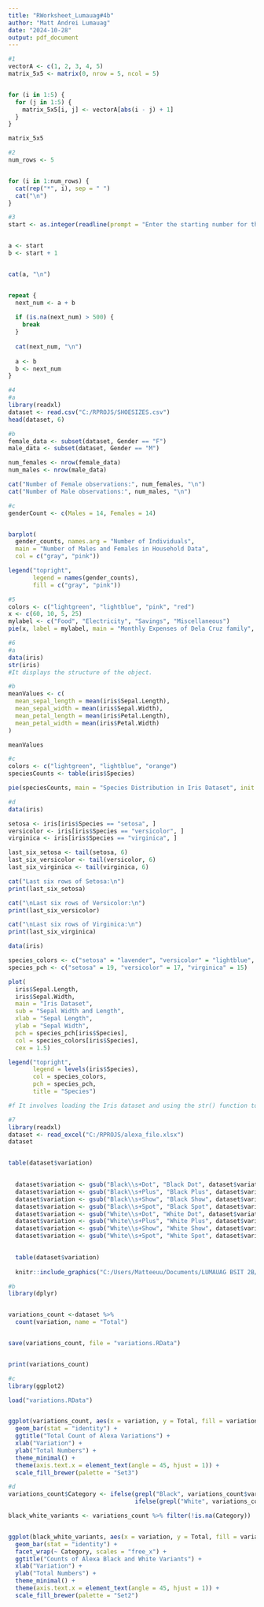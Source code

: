 ```yaml
---
title: "RWorksheet_Lumauag#4b"
author: "Matt Andrei Lumauag"
date: "2024-10-28"
output: pdf_document
---
```

```r
#1
vectorA <- c(1, 2, 3, 4, 5)
matrix_5x5 <- matrix(0, nrow = 5, ncol = 5)


for (i in 1:5) {
  for (j in 1:5) {
    matrix_5x5[i, j] <- vectorA[abs(i - j) + 1]
  }
}

matrix_5x5

```
```r
#2
num_rows <- 5


for (i in 1:num_rows) {
  cat(rep("*", i), sep = " ")
  cat("\n")
}
```
```r
#3
start <- as.integer(readline(prompt = "Enter the starting number for the Fibonacci sequence: "))


a <- start
b <- start + 1


cat(a, "\n")


repeat {
  next_num <- a + b
  
  if (is.na(next_num) > 500) {
    break
  }
  
  cat(next_num, "\n")
  
  a <- b
  b <- next_num
}

```
```r
#4
#a
library(readxl)
dataset <- read.csv("C:/RPROJS/SHOESIZES.csv")
head(dataset, 6)
```
```r
#b
female_data <- subset(dataset, Gender == "F")
male_data <- subset(dataset, Gender == "M")

num_females <- nrow(female_data)
num_males <- nrow(male_data)

cat("Number of Female observations:", num_females, "\n")
cat("Number of Male observations:", num_males, "\n")
```
```r
#c
genderCount <- c(Males = 14, Females = 14)


barplot(
  gender_counts, names.arg = "Number of Individuals", 
  main = "Number of Males and Females in Household Data", 
  col = c("gray", "pink"))

legend("topright",                                  
       legend = names(gender_counts),              
       fill = c("gray", "pink"))                  

```
```r
#5
colors <- c("lightgreen", "lightblue", "pink", "red")
x <- c(60, 10, 5, 25)
mylabel <- c("Food", "Electricity", "Savings", "Miscellaneous")
pie(x, label = mylabel, main = "Monthly Expenses of Dela Cruz family", init.angle = 100, col = colors)
```
```r
#6
#a
data(iris)
str(iris)
#It displays the structure of the object. 
```
```r
#b
meanValues <- c(
  mean_sepal_length = mean(iris$Sepal.Length),
  mean_sepal_width = mean(iris$Sepal.Width),
  mean_petal_length = mean(iris$Petal.Length),
  mean_petal_width = mean(iris$Petal.Width)
)

meanValues
```
```r
#c
colors <- c("lightgreen", "lightblue", "orange")
speciesCounts <- table(iris$Species)

pie(speciesCounts, main = "Species Distribution in Iris Dataset", init.angle = 100, col = colors)
```
```r
#d
data(iris)

setosa <- iris[iris$Species == "setosa", ]
versicolor <- iris[iris$Species == "versicolor", ]
virginica <- iris[iris$Species == "virginica", ]

last_six_setosa <- tail(setosa, 6)
last_six_versicolor <- tail(versicolor, 6)
last_six_virginica <- tail(virginica, 6)

cat("Last six rows of Setosa:\n")
print(last_six_setosa)

cat("\nLast six rows of Versicolor:\n")
print(last_six_versicolor)

cat("\nLast six rows of Virginica:\n")
print(last_six_virginica)

```
```r

data(iris)

species_colors <- c("setosa" = "lavender", "versicolor" = "lightblue", "virginica" = "violet")
species_pch <- c("setosa" = 19, "versicolor" = 17, "virginica" = 15)  

plot(
  iris$Sepal.Length,                  
  iris$Sepal.Width,                   
  main = "Iris Dataset",             
  sub = "Sepal Width and Length",     
  xlab = "Sepal Length",               
  ylab = "Sepal Width",                 
  pch = species_pch[iris$Species],     
  col = species_colors[iris$Species],   
  cex = 1.5)                           

legend("topright",                       
       legend = levels(iris$Species),    
       col = species_colors,              
       pch = species_pch,                 
       title = "Species")                  

#f It involves loading the Iris dataset and using the str() function to examine its structure, revealing four numerical measurements and a categorical species variable. It calculates the mean of the measurements, creates a pie chart for species distribution with titles and colors, subsets the dataset for each species displaying their last six rows, and produces a scatterplot of Sepal.Length versus Sepal.Width with distinct colors and symbols for each species.
```
```r
#7
library(readxl)
dataset <- read_excel("C:/RPROJS/alexa_file.xlsx")
dataset


table(dataset$variation)
  

  dataset$variation <- gsub("Black\\s+Dot", "Black Dot", dataset$variation)
  dataset$variation <- gsub("Black\\s+Plus", "Black Plus", dataset$variation)
  dataset$variation <- gsub("Black\\s+Show", "Black Show", dataset$variation)
  dataset$variation <- gsub("Black\\s+Spot", "Black Spot", dataset$variation)
  dataset$variation <- gsub("White\\s+Dot", "White Dot", dataset$variation)
  dataset$variation <- gsub("White\\s+Plus", "White Plus", dataset$variation)
  dataset$variation <- gsub("White\\s+Show", "White Show", dataset$variation)
  dataset$variation <- gsub("White\\s+Spot", "White Spot", dataset$variation)
  

  table(dataset$variation)
  
  knitr::include_graphics("C:/Users/Matteeuu/Documents/LUMAUAG BSIT 2B/images.jpg")
```
```r
#b
library(dplyr)


variations_count <-dataset %>%
  count(variation, name = "Total")


save(variations_count, file = "variations.RData")


print(variations_count)
```

```r
#c
library(ggplot2)

load("variations.RData")


ggplot(variations_count, aes(x = variation, y = Total, fill = variation)) +
  geom_bar(stat = "identity") +
  ggtitle("Total Count of Alexa Variations") +
  xlab("Variation") +
  ylab("Total Numbers") +
  theme_minimal() +
  theme(axis.text.x = element_text(angle = 45, hjust = 1)) +
  scale_fill_brewer(palette = "Set3")
```
```r
#d
variations_count$Category <- ifelse(grepl("Black", variations_count$variation), "Black Variants", 
                                    ifelse(grepl("White", variations_count$variation), "White Variants", NA))

black_white_variants <- variations_count %>% filter(!is.na(Category))


ggplot(black_white_variants, aes(x = variation, y = Total, fill = variation)) +
  geom_bar(stat = "identity") +
  facet_wrap(~ Category, scales = "free_x") +  
  ggtitle("Counts of Alexa Black and White Variants") +
  xlab("Variation") +
  ylab("Total Numbers") +
  theme_minimal() +
  theme(axis.text.x = element_text(angle = 45, hjust = 1)) +
  scale_fill_brewer(palette = "Set2") 
```








